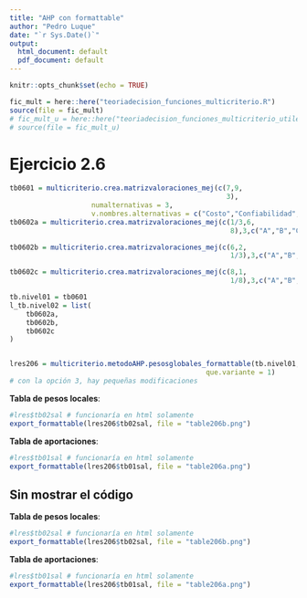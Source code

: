 ```yaml
---
title: "AHP con formattable"
author: "Pedro Luque"
date: "`r Sys.Date()`"
output:
  html_document: default
  pdf_document: default
---
```


```r
knitr::opts_chunk$set(echo = TRUE)
```


```r
fic_mult = here::here("teoriadecision_funciones_multicriterio.R")
source(file = fic_mult)
# fic_mult_u = here::here("teoriadecision_funciones_multicriterio_utiles.R")
# source(file = fic_mult_u)

```


# Ejercicio 2.6

```r

tb0601 = multicriterio.crea.matrizvaloraciones_mej(c(7,9,
                                                     3),
                    numalternativas = 3,
                    v.nombres.alternativas = c("Costo","Confiabilidad","Plazo Entrega"))
tb0602a = multicriterio.crea.matrizvaloraciones_mej(c(1/3,6,
                                                      8),3,c("A","B","C"))

tb0602b = multicriterio.crea.matrizvaloraciones_mej(c(6,2,
                                                      1/3),3,c("A","B","C"))

tb0602c = multicriterio.crea.matrizvaloraciones_mej(c(8,1,
                                                      1/8),3,c("A","B","C"))

tb.nivel01 = tb0601
l_tb.nivel02 = list(
    tb0602a,
    tb0602b,
    tb0602c
)


lres206 = multicriterio.metodoAHP.pesosglobales_formattable(tb.nivel01, l_tb.nivel02,
                                                que.variante = 1) 
# con la opción 3, hay pequeñas modificaciones
```


**Tabla de pesos locales**:
```r
#lres$tb02sal # funcionaría en html solamente
export_formattable(lres206$tb02sal, file = "table206b.png")
```

**Tabla de aportaciones**:
```r
#lres$tb01sal # funcionaría en html solamente
export_formattable(lres206$tb01sal, file = "table206a.png")
```


## Sin mostrar el código

**Tabla de pesos locales**:

```r
#lres$tb02sal # funcionaría en html solamente
export_formattable(lres206$tb02sal, file = "table206b.png")
```

**Tabla de aportaciones**:

```r
#lres$tb01sal # funcionaría en html solamente
export_formattable(lres206$tb01sal, file = "table206a.png")
```



